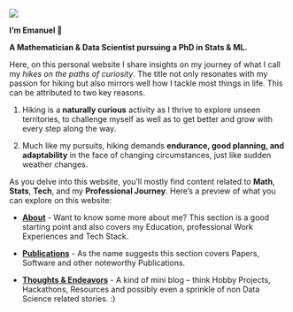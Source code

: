 ![](images/protected/hithere.png){fig-align="center"}

**I'm Emanuel 👋**

**A Mathematician & Data Scientist pursuing a PhD in Stats & ML.**

Here, on this personal website I share insights on my journey of what I call my *hikes on the paths of curiosity*. The title not only resonates with my passion for hiking but also mirrors well how I tackle most things in life. This can be attributed to two key reasons.

1. Hiking is a **naturally curious** activity as I thrive to explore unseen territories, to challenge myself as well as to get better and grow with every step along the way. 

2. Much like my pursuits, hiking demands **endurance, good planning, and adaptability** in the face of changing circumstances, just like sudden weather changes.

As you delve into this website, you'll mostly find content related to **Math**, **Stats**, **Tech**, and my **Professional Journey**. Here's a preview of what you can explore on this website:

- [**About**](about/index.qmd) - Want to know some more about me? This section is a good starting point and also covers my Education, professional Work Experiences and Tech Stack. 

- [**Publications**](publications/index.qmd) - As the name suggests this section covers Papers, Software and other noteworthy Publications.

- [**Thoughts & Endeavors**](blog/index.qmd) - A kind of mini blog – think Hobby Projects, Hackathons, Resources and possibly even a sprinkle of non Data Science related stories. :) 
